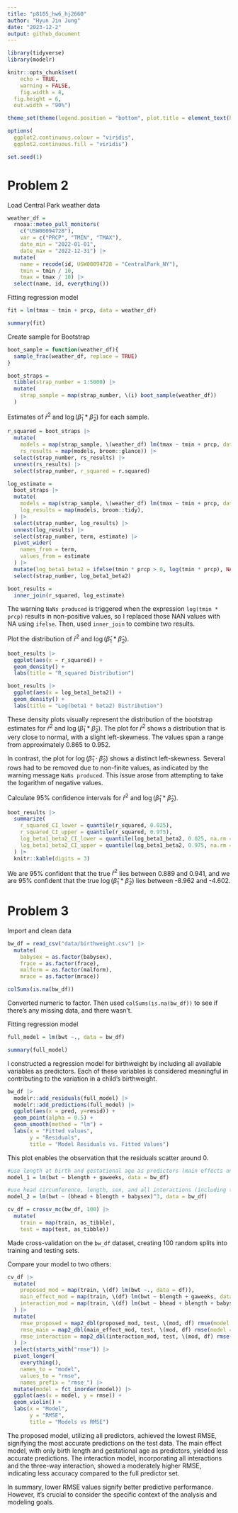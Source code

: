 ```yaml
---
title: "p8105_hw6_hj2660"
author: "Hyun Jin Jung"
date: "2023-12-2"
output: github_document
---
```


```r
library(tidyverse)
library(modelr)

knitr::opts_chunk$set(
	echo = TRUE,
	warning = FALSE,
	fig.width = 8, 
  fig.height = 6,
  out.width = "90%")

theme_set(theme(legend.position = "bottom", plot.title = element_text(hjust = 0.5)))

options(
  ggplot2.continuous.colour = "viridis",
  ggplot2.continuous.fill = "viridis")

set.seed(1)
```

# Problem 2

Load Central Park weather data
```r
weather_df = 
  rnoaa::meteo_pull_monitors(
    c("USW00094728"),
    var = c("PRCP", "TMIN", "TMAX"), 
    date_min = "2022-01-01",
    date_max = "2022-12-31") |>
  mutate(
    name = recode(id, USW00094728 = "CentralPark_NY"),
    tmin = tmin / 10,
    tmax = tmax / 10) |>
  select(name, id, everything())
```

Fitting regression model
```r
fit = lm(tmax ~ tmin + prcp, data = weather_df)

summary(fit)
```

Create sample for Bootstrap
```r
boot_sample = function(weather_df){
  sample_frac(weather_df, replace = TRUE)
}

boot_straps =
  tibble(strap_number = 1:5000) |> 
  mutate(
    strap_sample = map(strap_number, \(i) boot_sample(weather_df))
  )
```


Estimates of $\hat{r}^2$ and $\log(\hat{\beta}_1 * \hat{\beta}_2)$ for each sample.
```r
r_squared = boot_straps |>
  mutate(
    models = map(strap_sample, \(weather_df) lm(tmax ~ tmin + prcp, data = weather_df)),
    rs_results = map(models, broom::glance)) |>
  select(strap_number, rs_results) |>
  unnest(rs_results) |>
  select(strap_number, r_squared = r.squared) 

log_estimate = 
  boot_straps |> 
  mutate(
    models = map(strap_sample, \(weather_df) lm(tmax ~ tmin + prcp, data = weather_df)),
    log_results = map(models, broom::tidy),
  ) |> 
  select(strap_number, log_results) |> 
  unnest(log_results) |>
  select(strap_number, term, estimate) |> 
  pivot_wider(
    names_from = term,
    values_from = estimate
  ) |> 
  mutate(log_beta1_beta2 = ifelse(tmin * prcp > 0, log(tmin * prcp), NA)) |> 
  select(strap_number, log_beta1_beta2)

boot_results =
  inner_join(r_squared, log_estimate)
```

The warning `NaNs produced` is triggered when the expression `log(tmin * prcp)` results in non-positive values, so I replaced those NAN values with NA using `ifelse`. Then, used `inner_join` to combine two results.

Plot the distribution of $\hat{r}^2$ and $\log(\hat{\beta}_1 * \hat{\beta}_2)$.
```r
boot_results |> 
  ggplot(aes(x = r_squared)) + 
  geom_density() +
  labs(title = "R_squared Distribution")

boot_results |> 
  ggplot(aes(x = log_beta1_beta2)) + 
  geom_density() +
  labs(title = "Log(beta1 * beta2) Distribution")
```

These density plots visually represent the distribution of the bootstrap estimates for $\hat{r}^2$ and $\log(\hat{\beta}_1 * \hat{\beta}_2)$. The plot for $\hat{r}^2$ shows a distribution that is very close to normal, with a slight left-skewness. The values span a range from approximately 0.865 to 0.952.

In contrast, the plot for $\log(\hat{\beta}_1 \cdot \hat{\beta}_2)$ shows a distinct left-skewness. Several rows had to be removed due to non-finite values, as indicated by the warning message `NaNs produced`. This issue arose from attempting to take the logarithm of negative values.

 
Calculate 95% confidence intervals for $\hat{r}^2$ and $\log(\hat{\beta}_1 * \hat{\beta}_2)$.
```r
boot_results |> 
  summarize(
    r_squared_CI_lower = quantile(r_squared, 0.025),
    r_squared_CI_upper = quantile(r_squared, 0.975),
    log_beta1_beta2_CI_lower = quantile(log_beta1_beta2, 0.025, na.rm = TRUE),
    log_beta1_beta2_CI_upper = quantile(log_beta1_beta2, 0.975, na.rm = TRUE)
  ) |> 
  knitr::kable(digits = 3)
```

We are 95% confident that the true $\hat{r}^2$ lies between 0.889 and 0.941, and we are 95% confident that the true $\log(\hat{\beta}_1 * \hat{\beta}_2)$ lies between -8.962 and -4.602.

# Problem 3

Import and clean data
```r
bw_df = read_csv("data/birthweight.csv") |>
  mutate(
    babysex = as.factor(babysex),
    frace = as.factor(frace),
    malform = as.factor(malform),
    mrace = as.factor(mrace))

colSums(is.na(bw_df))
```
Converted numeric to factor. Then used `colSums(is.na(bw_df))` to see if there's any missing data, and there wasn't.

Fitting regression model
```r
full_model = lm(bwt ~., data = bw_df)

summary(full_model)
```
I constructed a regression model for birthweight by including all available variables as predictors. Each of these variables is considered meaningful in contributing to the variation in a child's birthweight.


```r
bw_df |> 
  modelr::add_residuals(full_model) |> 
  modelr::add_predictions(full_model) |> 
  ggplot(aes(x = pred, y=resid)) + 
  geom_point(alpha = 0.5) +
  geom_smooth(method = "lm") +
  labs(x = "Fitted values", 
       y = "Residuals", 
       title = "Model Residuals vs. Fitted Values")
```

This plot enables the observation that the residuals scatter around 0.

```r
#use length at birth and gestational age as predictors (main effects only)
model_1 = lm(bwt ~ blength + gaweeks, data = bw_df)

#use head circumference, length, sex, and all interactions (including the three-way interaction) 
model_2 = lm(bwt ~ (bhead + blength + babysex)^3, data = bw_df)
```


```r
cv_df = crossv_mc(bw_df, 100) |>
  mutate(
    train = map(train, as_tibble), 
    test = map(test, as_tibble))
```
Made cross-validation on the `bw_df` dataset, creating 100 random splits into training and testing sets. 

Compare your model to two others:
```r
cv_df |>
  mutate(
    proposed_mod = map(train, \(df) lm(bwt ~., data = df)),
    main_effect_mod = map(train, \(df) lm(bwt ~ blength + gaweeks, data = df)),
    interaction_mod = map(train, \(df) lm(bwt ~ bhead + blength + babysex + bhead * blength + blength* babysex + bhead* babysex + bhead * blength * babysex, data = df))
  ) |>
  mutate(
    rmse_proposed = map2_dbl(proposed_mod, test, \(mod, df) rmse(model = mod, data = df)),
    rmse_main = map2_dbl(main_effect_mod, test, \(mod, df) rmse(model = mod, data = df)),
    rmse_interaction = map2_dbl(interaction_mod, test, \(mod, df) rmse(model = mod, data = df)),
  ) |> 
  select(starts_with("rmse")) |> 
  pivot_longer(
    everything(),
    names_to = "model", 
    values_to = "rmse",
    names_prefix = "rmse_") |> 
  mutate(model = fct_inorder(model)) |> 
  ggplot(aes(x = model, y = rmse)) +
  geom_violin() +
  labs(x = "Model",
       y = "RMSE",
       title = "Models vs RMSE")
```

The proposed model, utilizing all predictors, achieved the lowest RMSE, signifying the most accurate predictions on the test data. The main effect model, with only birth length and gestational age as predictors, yielded less accurate predictions. The interaction model, incorporating all interactions and the three-way interaction, showed a moderately higher RMSE, indicating less accuracy compared to the full predictor set.

In summary, lower RMSE values signify better predictive performance. However, it's crucial to consider the specific context of the analysis and modeling goals.